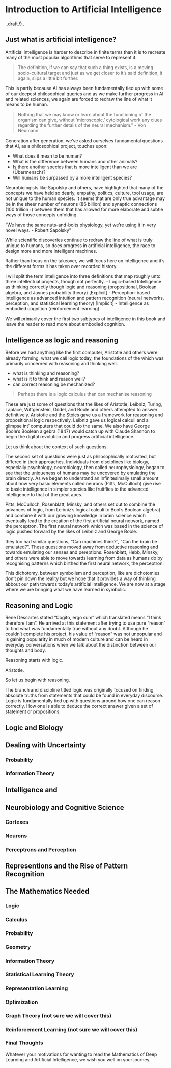 # Introduction to Artificial Intelligence {#intro}
..draft.9..

## Just what is artificial intelligence?

Artificial intelligence is harder to describe in finite terms than it is to recreate many of the most popular algorithms that serve to represent it. 

>The definition, if we can say that such a thing exists, is a moving socio-cultural target and just as we get closer to it's said definition, it again, slips a little bit further.

This is partly because AI has always been fundamentally tied up with some of our deepest philosophical queries and as we make further progress in AI and related sciences, we again are forced to redraw the line of what it means to be human.

> Nothing that we may know or learn about the functioning of the organism can give, without ‘microscopic,’ cytological work any clues regarding the further details of the neural mechanism.” - Von Neumann

Generation after generation, we've asked ourselves fundamental questions that AI, as a philosophical project, touches upon:

- What does it mean to be human? 
- What is the difference between humans and other animals?
- Is there another species that is more intelligent than we are (Übermensch)?
- Will humans be surpassed by a more intelligent species?

Neurobiologists like Sapolsky and others, have highlighted that many of the concepts we have held so dearly, empathy, politics, culture, tool usage, are not unique to the human species. It seems that are only true advantage may be in the sheer number of neurons (86 billion) and synaptic connections (100 trillion+) between them that has allowed for more elaborate and subtle ways of those concepts unfolding.

"We have the same nuts-and-bolts physiology, yet we're using it in very novel ways. - Robert Sapolsky"

While scientific discoveries continue to redraw the line of what is truly unique to humans, so does progress in artificial intelligence, the race to design more and more intelligent machines.


Rather than focus on the takeover, we will focus here on intelligence and it's the different forms it has taken over recorded history. 

I will split the term intelligence into three definitions that map roughly unto three intellectual projects, though not perfectly.
- Logic-based Intelligence as thinking correctly though logic and reasoning (propositional, Boolean algebra, and Jaynes probability theory)  [Explicit]
- Perception-based Intelligence as advanced intuition and pattern recognition (neural networks, perception, and statistical learning theory) [Implicit]
- Intelligence as embodied cognition (reinforcement learning)

We will primarily cover the first two subtypes of intelligence in this book and leave the reader to read more about embodied cognition. 


## Intelligence as logic and reasoning

Before we had anything like the first computer, Aristotle and others were already forming, what we call logic today, the foundations of the  which was primarily concerned with reasoning and thinking well. 

- what is thinking and reasoning? 
- what is it to think and reason well?
- can correct reasoning be mechanized?

> Perhaps there is a logic calculus than can mechanise reasoning

These are just some of questions that the likes of Aristotle, Leibniz, Turing, Laplace, Wittgenstein, Gödel, and Boole and others attempted to answer definitively. Aristotle and the Stoics gave us a framework for reasoning and propositional logic respectively. Leibniz gave us logical calculi and a glimpse int' computers that could do the same. We also have George Boole's Boolean algebra (1847) would catch up with Claude Shannon to begin the digital revolution and progress artificial intelligence.

Let us think about the context of such questions. 

The second set of questions were just as philosophically motivated, but differed in their approaches. Individuals from disciplines like biology, especially psychology, neurobiology, then called neurophysiology, began to see that the uniqueness of humans may be uncovered by emulating the brain directly. As we began to understand an infinitesimally small amount about how very basic elements called neurons (Pitts, McCulloch) give rise to basic intelligence in simpler species like fruitflies to the advanced intelligence to that of the great apes.

Pitts, McCulloch, Rosenblatt, Minsky, and others set out to combine the advances of logic, from Leibniz's logical calculi to Bool's Boolean algebra) and combine it with our growing knowledge in brain science which eventually lead to the creation of the first artificial neural network, named the perceptron. The first neural network which was based in the science of logic pushed forward by the likes of Leibniz and George Boole.



 they too had similar questions, "Can machines think?", "Can the brain be emulated?". These questions moved away from deductive reasoning and towards emulating our senses and pereptions. Rosenblatt, Hebb, Minsky, and others were able to move towards learning from data as humans do by recognising patterns which birthed the first neural network, the perceptron. 

This dichotomy, between symbolism and perception, like are dichotomies don't pin down the reality but we hope that it provides a way of thinking abbout our path towards today's artificial intelligence. We are now at a stage where we are bringing what we have learned in symbolic.

## Reasoning and Logic
Rene Descartes stated "Cogito, ergo sum" which translated means "I think therefore I am". He arrived at this statement after trying to use pure "reason" to find what was fundamentally true without any doubt. Although he couldn't complete his project, his value of "reason" was not unpopular and is gaining popularity in much of modern culture and can be heard in everyday conversations when we talk about the distinction between our thoughts and body. 

Reasoning starts with logic. 

Aristotle.

So let us begin with reasoning.

The branch and discipline titled logic was originally focused on finding absolute truths from statements that could be found in everyday discourse. Logic is fundamentally tied up with questions around how one can reason correctly. How one is able to deduce the correct answer given a set of statement or propositions.

## Logic and Biology

## Dealing with Uncertainty

### Probability
### Information Theory
## Intelligence and 
## Neurobiology and Cognitive Science
### Cortexes
### Neurons

### Perceptrons and Perception

## Representions and the Rise of Pattern Recognition

## The Mathematics Needed

### Logic
### Calculus
### Probability
### Geometry
### Information Theory
### Statistical Learning Theory
### Representation Learning
### Optimization
### Graph Theory (not sure we will cover this)
### Reinforcement Learning (not sure we will cover this)

### Final Thoughts
Whatever your motivations for wanting to read the Mathematics of Deep Learning and Artificial Intelligence, we wish you well on your journey.
